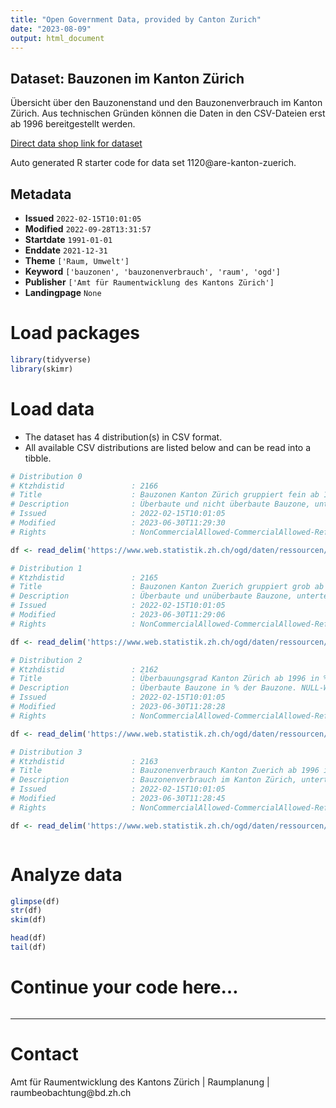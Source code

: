 ```yaml
---
title: "Open Government Data, provided by Canton Zurich"
date: "2023-08-09"
output: html_document
---
```


## Dataset: Bauzonen im Kanton Zürich

Übersicht über den Bauzonenstand und den Bauzonenverbrauch im Kanton Zürich. Aus technischen Gründen können die Daten in den CSV-Dateien erst ab 1996 bereitgestellt werden.

[Direct data shop link for dataset](https://www.zh.ch/de/politik-staat/opendata.zhweb-noredirect.zhweb-cache.html#/datasets/1120@are-kanton-zuerich)

Auto generated R starter code for data set 1120@are-kanton-zuerich.

## Metadata

- **Issued** `2022-02-15T10:01:05`
- **Modified** `2022-09-28T13:31:57`
- **Startdate** `1991-01-01`
- **Enddate** `2021-12-31`
- **Theme** `['Raum, Umwelt']`
- **Keyword** `['bauzonen', 'bauzonenverbrauch', 'raum', 'ogd']`
- **Publisher** `['Amt für Raumentwicklung des Kantons Zürich']`
- **Landingpage** `None`


# Load packages

```r

library(tidyverse)
library(skimr)

```

# Load data

-   The dataset has 4 distribution(s) in CSV format.
-   All available CSV distributions are listed below and can be read into a tibble.

```r

# Distribution 0
# Ktzhdistid               : 2166
# Title                    : Bauzonen Kanton Zürich gruppiert fein ab 1996 in ha
# Description              : Überbaute und nicht überbaute Bauzone, unterteilt in Wohnzone, Kernzone, Zentrumszone, Wohnzone mit Gewerbeerleichterung, Arbeitszone ohne Dienstleistungen, Arbeitszone mit Dienstleistungen sowie Zone für öffentliche Bauten. Die Spalte "ARE_NR" ist eine kantonsinterne Nummerierung, um im Vergleich zur Spalte "BFS_NR" neben den Gemeinden und Städten zusätzlich auch die Regionen und den Kanton Zürich als Ganzes identifizieren zu können. Die Spalte GEBIET_NAME beinhaltet sowohl Gemeinden, Städte, Regionen als auch den ganzen Kanton Zürich.
# Issued                   : 2022-02-15T10:01:05
# Modified                 : 2023-06-30T11:29:30
# Rights                   : NonCommercialAllowed-CommercialAllowed-ReferenceRequired

df <- read_delim('https://www.web.statistik.zh.ch/ogd/daten/ressourcen/KTZH_00001120_00002166.csv')

# Distribution 1
# Ktzhdistid               : 2165
# Title                    : Bauzonen Kanton Zuerich gruppiert grob ab 1996 in ha
# Description              : Überbaute und unüberbaute Bauzone, unterteilt in Wohnzone, Mischzone, Arbeitszone und Zone für öffentliche Bauten. Die Spalte "ARE_NR" ist eine kantonsinterne Nummerierung, um im Vergleich zur Spalte "BFS_NR" neben den Gemeinden und Städten zusätzlich auch die Regionen und den Kanton Zürich als Ganzes identifizieren zu können. Die Spalte GEBIET_NAME beinhaltet sowohl Gemeinden, Städte, Regionen als auch den ganzen Kanton Zürich.
# Issued                   : 2022-02-15T10:01:05
# Modified                 : 2023-06-30T11:29:06
# Rights                   : NonCommercialAllowed-CommercialAllowed-ReferenceRequired

df <- read_delim('https://www.web.statistik.zh.ch/ogd/daten/ressourcen/KTZH_00001120_00002165.csv')

# Distribution 2
# Ktzhdistid               : 2162
# Title                    : Überbauungsgrad Kanton Zürich ab 1996 in %
# Description              : Überbaute Bauzone in % der Bauzone. NULL-Werte bedeuten, dass für die betreffende Gemeinde oder Stadt keine Flächen in der entsprechenden Zonenkategorie im Zonenplan festgelegt sind. Die Spalte "ARE_NR" ist eine kantonsinterne Nummerierung, um im Vergleich zur Spalte "BFS_NR" neben den Gemeinden und Städten zusätzlich auch die Regionen und den Kanton Zürich als Ganzes identifizieren zu können. Die Spalte GEBIET_NAME beinhaltet sowohl Gemeinden, Städte, Regionen als auch den ganzen Kanton Zürich. Es können keine Totale aus den Werten gerechnet werden. 
# Issued                   : 2022-02-15T10:01:05
# Modified                 : 2023-06-30T11:28:28
# Rights                   : NonCommercialAllowed-CommercialAllowed-ReferenceRequired

df <- read_delim('https://www.web.statistik.zh.ch/ogd/daten/ressourcen/KTZH_00001120_00002162.csv')

# Distribution 3
# Ktzhdistid               : 2163
# Title                    : Bauzonenverbrauch Kanton Zuerich ab 1996 in ha
# Description              : Bauzonenverbrauch im Kanton Zürich, unterteilt in 1-, 5- und 15-Jahres-Verbrauch. Die Spalte "ARE_NR" ist eine kantonsinterne Nummerierung, um im Vergleich zur Spalte "BFS_NR" neben den Gemeinden und Städten zusätzlich auch die Regionen und den Kanton Zürich als Ganzes identifizieren zu können. Die Spalte GEBIET_NAME beinhaltet sowohl Gemeinden, Städte, Regionen als auch den ganzen Kanton Zürich.
# Issued                   : 2022-02-15T10:01:05
# Modified                 : 2023-06-30T11:28:45
# Rights                   : NonCommercialAllowed-CommercialAllowed-ReferenceRequired

df <- read_delim('https://www.web.statistik.zh.ch/ogd/daten/ressourcen/KTZH_00001120_00002163.csv')



```

# Analyze data

```r

glimpse(df)
str(df)
skim(df)

head(df)
tail(df)

```

# Continue your code here...

```r

```

------------------------------------------------------------------------

# Contact

Amt für Raumentwicklung des Kantons Zürich | Raumplanung | raumbeobachtung@bd.zh.ch
